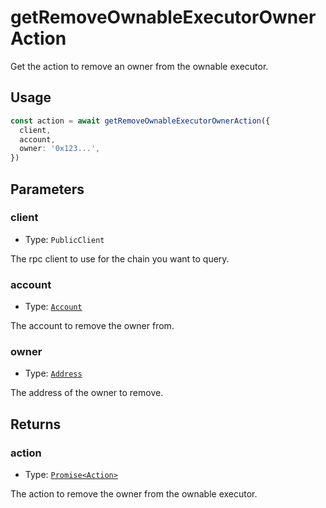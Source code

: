# getRemoveOwnableExecutorOwnerAction

Get the action to remove an owner from the ownable executor.

## Usage

```typescript copy
const action = await getRemoveOwnableExecutorOwnerAction({
  client,
  account,
  owner: '0x123...',
})
```

## Parameters

### client

- Type: `PublicClient`

The rpc client to use for the chain you want to query.

### account

- Type: [`Account`](/module-sdk/glossary/types#account)

The account to remove the owner from.

### owner

- Type: [`Address`](https://viem.sh/docs/glossary/types#address)

The address of the owner to remove.

## Returns

### action

- Type: [`Promise<Action>`](/module-sdk/glossary/types#action)

The action to remove the owner from the ownable executor.
